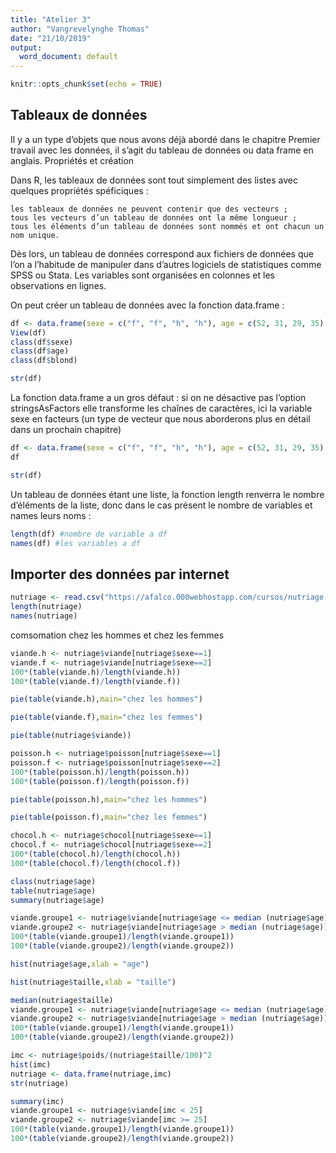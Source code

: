 ---
title: "Atelier 3"
author: "Vangrevelynghe Thomas"
date: "21/10/2019"
output:
  word_document: default
---

```{r setup, include=FALSE}
knitr::opts_chunk$set(echo = TRUE)
```

## Tableaux de données

Il y a un type d’objets que nous avons déjà abordé dans le chapitre Premier travail avec les données, il s’agit du tableau de données ou data frame en anglais.
Propriétés et création

Dans R, les tableaux de données sont tout simplement des listes avec quelques propriétés spéficiques :

    les tableaux de données ne peuvent contenir que des vecteurs ;
    tous les vecteurs d’un tableau de données ont la même longueur ;
    tous les éléments d’un tableau de données sont nommés et ont chacun un nom unique.

Dès lors, un tableau de données correspond aux fichiers de données que l’on a l’habitude de manipuler dans d’autres logiciels de statistiques comme SPSS ou Stata. Les variables sont organisées en colonnes et les observations en lignes.

On peut créer un tableau de données avec la fonction data.frame :

```{r}
df <- data.frame(sexe = c("f", "f", "h", "h"), age = c(52, 31, 29, 35), blond = c(FALSE, TRUE, TRUE, FALSE))
View(df)
class(df$sexe)
class(df$age)
class(df$blond)
```

```{r}
str(df)
```
La fonction data.frame a un gros défaut : si on ne désactive pas l’option stringsAsFactors elle transforme les chaînes de caractères, ici la variable sexe en facteurs (un type de vecteur que nous aborderons plus en détail dans un prochain chapitre)
```{r}
df <- data.frame(sexe = c("f", "f", "h", "h"), age = c(52, 31, 29, 35), blond = c(FALSE, TRUE, TRUE, FALSE), stringsAsFactors = FALSE)
df
```

```{r}
str(df)
```

Un tableau de données étant une liste, la fonction length renverra le nombre d’éléments de la liste, donc dans le cas présent le nombre de variables et names leurs noms :

```{r}
length(df) #nombre de variable a df
names(df) #les variables a df
```

## Importer des données par internet

```{r}
nutriage <- read.csv("https://afalco.000webhostapp.com/cursos/nutriage.csv",header=TRUE)
length(nutriage)
names(nutriage)
```
comsomation chez les hommes et chez les femmes

```{r}
viande.h <- nutriage$viande[nutriage$sexe==1]
viande.f <- nutriage$viande[nutriage$sexe==2]
100*(table(viande.h)/length(viande.h))
100*(table(viande.f)/length(viande.f))
```

```{r}
pie(table(viande.h),main="chez les hommes")
```


```{r}
pie(table(viande.f),main="chez les femmes")
```

```{r}
pie(table(nutriage$viande))
```


```{r}
poisson.h <- nutriage$poisson[nutriage$sexe==1]
poisson.f <- nutriage$poisson[nutriage$sexe==2]
100*(table(poisson.h)/length(poisson.h))
100*(table(poisson.f)/length(poisson.f))
```


```{r}
pie(table(poisson.h),main="chez les hommes")
```
```{r}
pie(table(poisson.f),main="chez les femmes")
```






```{r}
chocol.h <- nutriage$chocol[nutriage$sexe==1]
chocol.f <- nutriage$chocol[nutriage$sexe==2]
100*(table(chocol.h)/length(chocol.h))
100*(table(chocol.f)/length(chocol.f))
```

```{r}
class(nutriage$age)
table(nutriage$age)
summary(nutriage$age)
```

```{r}
viande.groupe1 <- nutriage$viande[nutriage$age <= median (nutriage$age)]
viande.groupe2 <- nutriage$viande[nutriage$age > median (nutriage$age)]
100*(table(viande.groupe1)/length(viande.groupe1))
100*(table(viande.groupe2)/length(viande.groupe2))
```

```{r}
hist(nutriage$age,xlab = "age")
```


```{r}
hist(nutriage$taille,xlab = "taille")
```



```{r}
median(nutriage$taille)
viande.groupe1 <- nutriage$viande[nutriage$age <= median (nutriage$age)]
viande.groupe2 <- nutriage$viande[nutriage$age > median (nutriage$age)]
100*(table(viande.groupe1)/length(viande.groupe1))
100*(table(viande.groupe2)/length(viande.groupe2))
```

```{r}
imc <- nutriage$poids/(nutriage$taille/100)^2
hist(imc)
nutriage <- data.frame(nutriage,imc)
str(nutriage)
```

```{r}
summary(imc)
viande.groupe1 <- nutriage$viande[imc < 25]
viande.groupe2 <- nutriage$viande[imc >= 25]
100*(table(viande.groupe1)/length(viande.groupe1))
100*(table(viande.groupe2)/length(viande.groupe2))
```




